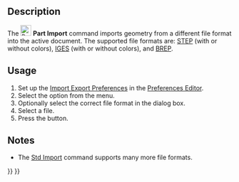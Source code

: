 <languages/>

{{Docnav
|[[Part_Defeaturing|Defeaturing]]
|[[Part_Export|Export]]
|[[Part_Workbench|Part]]
|IconL=Part_Defeaturing.svg
|IconR=Part_Export.svg
|IconC=Workbench_Part.svg
}}

{{GuiCommand
|Name=Part Import‎
|MenuLocation=Part → Import CAD file...
|Workbenches=[[Part_Workbench|Part]]
|SeeAlso=[[Std_Import|Std Import]], [[Import_Export|Import Export]]
}}

==Description== 

The [[Image:Part_Import.svg|24px]] '''Part Import''' command imports geometry from a different file format into the active document. The supported file formats are: [https://en.wikipedia.org/wiki/Step_file STEP] (with or without colors), [https://en.wikipedia.org/wiki/IGES IGES] (with or without colors), and [https://en.wikipedia.org/wiki/BREP BREP].

==Usage==

# Set up the [[Import_Export_Preferences|Import Export Preferences]] in the [[Preferences_Editor|Preferences Editor]].
# Select the {{MenuCommand|Part → [[Image:Part_Import.svg|16px]] Import CAD file...}} option from the menu.
# Optionally select the correct file format in the dialog box.
# Select a file.
# Press the {{Button|Open}} button.

==Notes==

* The [[Std_Import|Std Import]] command supports many more file formats.


{{Docnav
|[[Part_Defeaturing|Defeaturing]]
|[[Part_Export|Export]]
|[[Part_Workbench|Part]]
|IconL=Part_Defeaturing.svg
|IconR=Part_Export.svg
|IconC=Workbench_Part.svg
}}

{{Part_Tools_navi{{#translation:}}}}
{{Userdocnavi{{#translation:}}}}